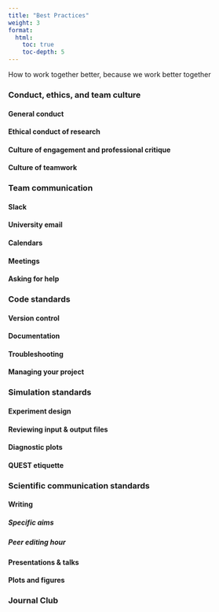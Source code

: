 ```yaml
---
title: "Best Practices"
weight: 3
format: 
  html: 
    toc: true
    toc-depth: 5
---
```


How to work together better, because we work better together

### Conduct, ethics, and team culture

#### General conduct

#### Ethical conduct of research

#### Culture of engagement and professional critique

#### Culture of teamwork

### Team communication

#### Slack

#### University email

#### Calendars

#### Meetings

#### Asking for help

### Code standards

#### Version control

#### Documentation

#### Troubleshooting

#### Managing your project

### Simulation standards

#### Experiment design

#### Reviewing input & output files

#### Diagnostic plots

#### QUEST etiquette

### Scientific communication standards

#### Writing 

##### Specific aims

##### Peer editing hour

#### Presentations & talks

#### Plots and figures

### Journal Club

